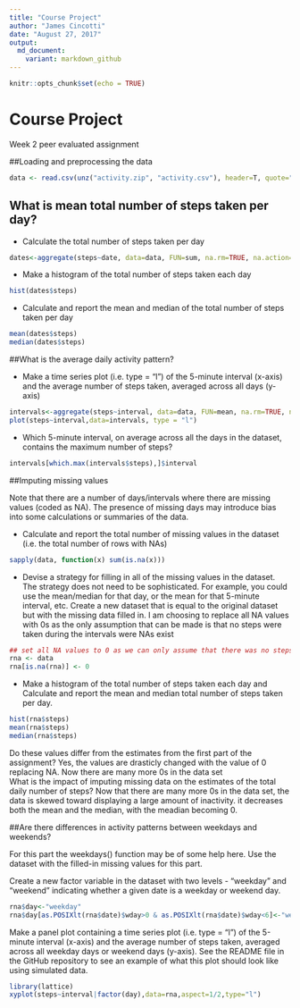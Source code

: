 ```yaml
---
title: "Course Project"
author: "James Cincotti"
date: "August 27, 2017"
output: 
  md_document:
    variant: markdown_github
---
```


```r
knitr::opts_chunk$set(echo = TRUE)
```

# Course Project 
Week 2 peer evaluated assignment

##Loading and preprocessing the data

```r
data <- read.csv(unz("activity.zip", "activity.csv"), header=T, quote="\"", sep=",")
```

## What is mean total number of steps taken per day?

- Calculate the total number of steps taken per day
```r
dates<-aggregate(steps~date, data=data, FUN=sum, na.rm=TRUE, na.action=NULL)
```

- Make a histogram of the total number of steps taken each day
```r
hist(dates$steps)
```

- Calculate and report the mean and median of the total number of steps taken per day
```r
mean(dates$steps)
median(dates$steps)
```

##What is the average daily activity pattern?

- Make a time series plot (i.e. type = "l") of the 5-minute interval (x-axis) and the average number of steps taken, averaged across all days (y-axis)
```r
intervals<-aggregate(steps~interval, data=data, FUN=mean, na.rm=TRUE, na.action=NULL)
plot(steps~interval,data=intervals, type = "l")
```
- Which 5-minute interval, on average across all the days in the dataset, contains the maximum number of steps?
```r
intervals[which.max(intervals$steps),]$interval
```

##Imputing missing values

Note that there are a number of days/intervals where there are missing values (coded as NA). The presence of missing days may introduce bias into some calculations or summaries of the data.

- Calculate and report the total number of missing values in the dataset (i.e. the total number of rows with NAs)
```r
sapply(data, function(x) sum(is.na(x)))
```
- Devise a strategy for filling in all of the missing values in the dataset. The strategy does not need to be sophisticated. For example, you could use the mean/median for that day, or the mean for that 5-minute interval, etc.
Create a new dataset that is equal to the original dataset but with the missing data filled in.
I am choosing to replace all NA values with 0s as the only assumption that can be made is that no steps were taken during the intervals were NAs exist
```r
## set all NA values to 0 as we can only assume that there was no steps taken during the time
rna <- data
rna[is.na(rna)] <- 0
```
- Make a histogram of the total number of steps taken each day and Calculate and report the mean and median total number of steps taken per day. 
```r
hist(rna$steps)
mean(rna$steps)
median(rna$steps)
```

Do these values differ from the estimates from the first part of the assignment? 
  Yes, the values are drasticly changed with the value of 0 replacing NA. Now there are many more 0s in the data set  
What is the impact of imputing missing data on the estimates of the total daily number of steps? 
  Now that there are many more 0s in the data set, the data is skewed toward displaying a large amount of inactivity. it decreases both the mean and the median, with the meadian becoming 0.
  
##Are there differences in activity patterns between weekdays and weekends?

For this part the weekdays() function may be of some help here. Use the dataset with the filled-in missing values for this part.

Create a new factor variable in the dataset with two levels - "weekday" and "weekend" indicating whether a given date is a weekday or weekend day.
```r
rna$day<-"weekday"
rna$day[as.POSIXlt(rna$date)$wday>0 & as.POSIXlt(rna$date)$wday<6]<-"weekend"
```
Make a panel plot containing a time series plot (i.e. type = "l") of the 5-minute interval (x-axis) and the average number of steps taken, averaged across all weekday days or weekend days (y-axis). See the README file in the GitHub repository to see an example of what this plot should look like using simulated data.
```r
library(lattice)
xyplot(steps~interval|factor(day),data=rna,aspect=1/2,type="l")
```